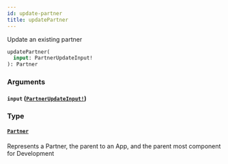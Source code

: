 ```yaml
---
id: update-partner
title: updatePartner
---
```


Update an existing partner

```graphql
updatePartner(
  input: PartnerUpdateInput!
): Partner

```

### Arguments

#### `input` ([`PartnerUpdateInput!`](/developers/shared-apis/adminidentity-api/graphql/reference/inputs/partner-update-input))

### Type

#### [`Partner`](/developers/shared-apis/adminidentity-api/graphql/reference/objects/partner)

Represents a Partner, the parent to an App, and the parent most component for Development
